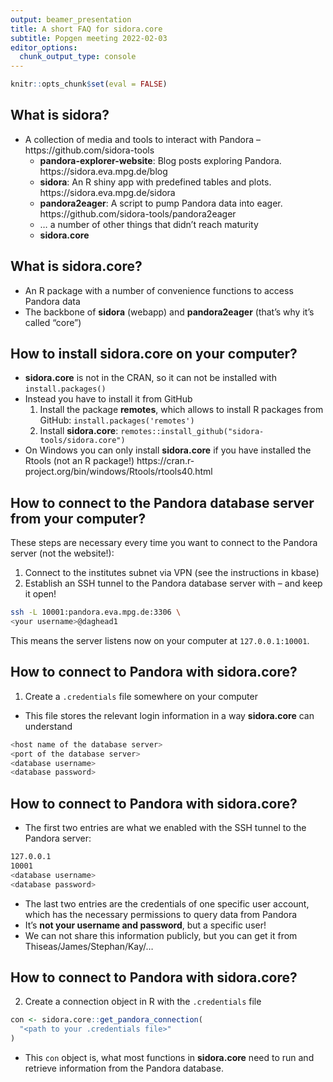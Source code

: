 ```yaml
---
output: beamer_presentation
title: A short FAQ for sidora.core
subtitle: Popgen meeting 2022-02-03
editor_options: 
  chunk_output_type: console
---
```


```r
knitr::opts_chunk$set(eval = FALSE)
```

## What is sidora?

- A collection of media and tools to interact with Pandora -- https://github.com/sidora-tools
  - **pandora-explorer-website**: Blog posts exploring Pandora. https://sidora.eva.mpg.de/blog
  - **sidora**: An R shiny app with predefined tables and plots. https://sidora.eva.mpg.de/sidora
  - **pandora2eager**: A script to pump Pandora data into eager. https://github.com/sidora-tools/pandora2eager
  - ... a number of other things that didn't reach maturity
  - **sidora.core**
  
## What is sidora.core?

- An R package with a number of convenience functions to access Pandora data
- The backbone of **sidora** (webapp) and **pandora2eager** (that's why it's called "core")

## How to install sidora.core on your computer?

- **sidora.core** is not in the CRAN, so it can not be installed with `install.packages()`
- Instead you have to install it from GitHub
  1. Install the package **remotes**, which allows to install R packages from GitHub: `install.packages('remotes')`
  2. Install **sidora.core**: `remotes::install_github("sidora-tools/sidora.core")`
- On Windows you can only install **sidora.core** if you have installed the Rtools (not an R package!) https://cran.r-project.org/bin/windows/Rtools/rtools40.html

## How to connect to the Pandora database server from your computer?

These steps are necessary every time you want to connect to the Pandora server (not the website!):

1. Connect to the institutes subnet via VPN (see the instructions in kbase)
2. Establish an SSH tunnel to the Pandora database server with -- and keep it open!

```bash
ssh -L 10001:pandora.eva.mpg.de:3306 \
<your username>@daghead1
```

This means the server listens now on your computer at `127.0.0.1:10001`.

## How to connect to Pandora with sidora.core?

1. Create a `.credentials` file somewhere on your computer
- This file stores the relevant login information in a way **sidora.core** can understand

```bash
<host name of the database server>
<port of the database server>
<database username>
<database password>
```

## How to connect to Pandora with sidora.core?

- The first two entries are what we enabled with the SSH tunnel to the Pandora server:
    
```bash
127.0.0.1
10001
<database username>
<database password>
```
    
- The last two entries are the credentials of one specific user account, which has the necessary permissions to query data from Pandora
- It's **not your username and password**, but a specific user!
- We can not share this information publicly, but you can get it from Thiseas/James/Stephan/Kay/...

## How to connect to Pandora with sidora.core?

2. Create a connection object in R with the `.credentials` file

```r
con <- sidora.core::get_pandora_connection(
  "<path to your .credentials file>"
)
```

- This `con` object is, what most functions in **sidora.core** need to run and retrieve information from the Pandora database.



